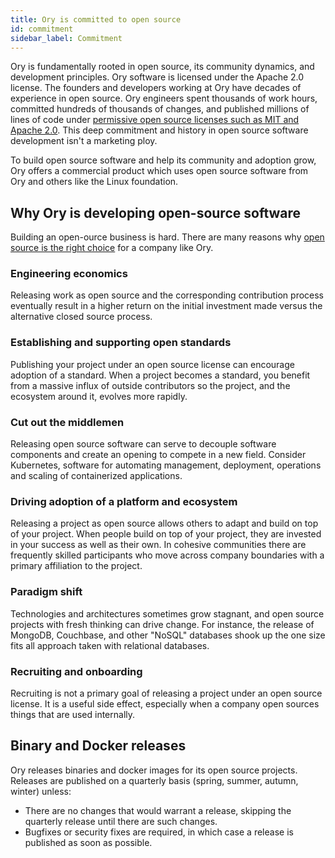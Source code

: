 ```yaml
---
title: Ory is committed to open source
id: commitment
sidebar_label: Commitment
---
```


Ory is fundamentally rooted in open source, its community dynamics, and development principles. Ory software is licensed under the
Apache 2.0 license. The founders and developers working at Ory have decades of experience in open source. Ory engineers spent
thousands of work hours, committed hundreds of thousands of changes, and published millions of lines of code under
[permissive open source licenses such as MIT and Apache 2.0](https://github.com/ory). This deep commitment and history in open
source software development isn't a marketing ploy.

To build open source software and help its community and adoption grow, Ory offers a commercial product which uses open source
software from Ory and others like the Linux foundation.

## Why Ory is developing open-source software

Building an open-ource business is hard. There are many reasons why
[open source is the right choice](https://opensource.google/documentation/reference/why) for a company like Ory.

### Engineering economics

Releasing work as open source and the corresponding contribution process eventually result in a higher return on the initial
investment made versus the alternative closed source process.

### Establishing and supporting open standards

Publishing your project under an open source license can encourage adoption of a standard. When a project becomes a standard, you
benefit from a massive influx of outside contributors so the project, and the ecosystem around it, evolves more rapidly.

### Cut out the middlemen

Releasing open source software can serve to decouple software components and create an opening to compete in a new field. Consider
Kubernetes, software for automating management, deployment, operations and scaling of containerized applications.

### Driving adoption of a platform and ecosystem

Releasing a project as open source allows others to adapt and build on top of your project. When people build on top of your
project, they are invested in your success as well as their own. In cohesive communities there are frequently skilled participants
who move across company boundaries with a primary affiliation to the project.

### Paradigm shift

Technologies and architectures sometimes grow stagnant, and open source projects with fresh thinking can drive change. For
instance, the release of MongoDB, Couchbase, and other "NoSQL" databases shook up the one size fits all approach taken with
relational databases.

### Recruiting and onboarding

Recruiting is not a primary goal of releasing a project under an open source license. It is a useful side effect, especially when
a company open sources things that are used internally.

## Binary and Docker releases

Ory releases binaries and docker images for its open source projects. Releases are published on a quarterly basis (spring, summer,
autumn, winter) unless:

- There are no changes that would warrant a release, skipping the quarterly release until there are such changes.
- Bugfixes or security fixes are required, in which case a release is published as soon as possible.
